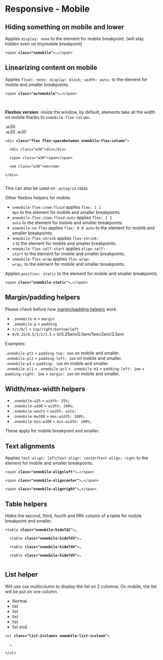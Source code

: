 
<Meta title="CSS / Front-End helpers / Responsive / 3. Mobile" />

# Responsive - Mobile

## Hiding something on mobile and lower

<div class="flex flex-spacebetween mb2 onmobile-flex-column">
  <div class="w49 flex-self-vcenter">
	Applies <code>display: none</code> to the element for mobile breakpoint. (will stay hidden even on tinymobile breakpoint)
  </div>
  <div class="w49">
    <pre class=" language-markup prismjs"><code>&lt;span <strong>class="nomobile"</strong>&gt;…&lt;/span&gt;</code></pre>
  </div>
</div>

## Linearizing content on mobile

<div class="flex flex-spacebetween mb2 onmobile-flex-column">
  <div class="w49 flex-self-vcenter">
	Applies <code>float: none; display: block; width: auto;</code> to the element for mobile and smaller breakpoints.
  </div>
  <div class="w49">
    <pre class=" language-markup prismjs"><code>&lt;span <strong>class="automobile"</strong>&gt;…&lt;/span&gt;</code></pre>
  </div>
</div>

<br />

<strong>Flexbox version:</strong> resize the window, by default, elements take all the width on mobile thanks to <code>onmobile-flex-column</code>.

<div class="flex flex-spacebetween mb2 onmobile-flex-column">
  <div class="w49 flex-self-vcenter">
    <div class="flex flex-spacebetween onmobile-flex-column bordered-container color-global-light">
      <div class="bg-pm-blue-light p1 w30">.w30</div>
      <span class="bg-pm-blue p1 w30">.w30</span>
      <em class="bg-pm-blue-dark p1 w30">.w30</em>
    </div>
  </div>
  <div class="w49 flex-self-vcenter">
    <pre class=" language-markup prismjs"><code>&lt;div <strong>class="flex flex-spacebetween onmobile-flex-column"</strong>&gt;<br />
  &lt;div class="w30"&gt;div&lt;/div&gt;<br />
  &lt;span class="w30"&gt;span&lt;/span&gt;<br />
  &lt;em class="w30"&gt;em&lt;/em&gt;<br />
&lt;/div&gt;<br />
</code></pre>
  </div>
</div>

This can also be used on <code>.autogrid</code> class.

Other flexbox helpers for mobile:

- <code>onmobile-flex-item-fluid</code> applies <code>flex: 1 1 0px</code> to the element for mobile and smaller breakpoints.
- <code>onmobile-flex-item-fluid-auto</code> applies <code>flex: 1 1 auto</code> to the element for mobile and smaller breakpoints.
- <code>onmobile-no-flex</code> applies <code>flex: 0 0 auto</code> to the element for mobile and smaller breakpoints.
- <code>onmobile-flex-shrink</code> applies <code>flex-shrink: 1</code> to the element for mobile and smaller breakpoints.
- <code>onmobile-flex-self-start</code> applies <code>align-self: start</code> to the element for mobile and smaller breakpoints.
- <code>onmobile-flex-wrap</code> applies <code>flex-wrap: wrap;</code> to the element for mobile and smaller breakpoints.

<div class="flex flex-spacebetween mb2 onmobile-flex-column">
  <div class="w49 flex-self-vcenter">
	Applies <code>position: static</code> to the element for mobile and smaller breakpoints.
  </div>
  <div class="w49">
    <pre class=" language-markup prismjs"><code>&lt;span <strong>class="onmobile-static"</strong>&gt;…&lt;/span&gt;</code></pre>
  </div>
</div>


## Margin/padding helpers

Please check before how <a href="?path=/docs/front-end-helpers-margin-padding--page">margin/padding helpers</a> work.

- <code>.onmobile-m</code> = <code>margin</code>
- <code>.onmobile-p</code> = <code>padding</code>
- <code>t/r/b/l</code> = <code>top/right/bottom/left</code>
- <code>0/0.25/0.5/1/2/3.5</code> = 0/0.25em/0.5em/1em/2em/3.5em

Examples:

<div class="flex flex-spacebetween mb1 onmobile-flex-column">
  <div class="w49 onmobile-mb1 bordered-container">
    <div class="onmobile-pt2 bg-pm-blue-light ">
      <code>.onmobile-pt2</code> = <code>padding-top: 2em</code> <span class="color-white">on mobile and smaller</span>.
    </div>
  </div>
  <div class="w49 onmobile-mb1 bordered-container">
    <div class="onmobile-pl2 bg-pm-blue-light">
      <code>.onmobile-pl2</code> = <code>padding-left: 2em</code> <span class="color-white">on mobile and smaller</span>.
    </div>
  </div>
</div>
<div class="flex flex-spacebetween mb2 onmobile-flex-column">
  <div class="w49 onmobile-mb1 bordered-container">
    <div class="onmobile-p1 bg-pm-blue-light">
      <code>.onmobile-p1</code> = <code>padding: 1em</code> <span class="color-white">on mobile and smaller</span>.
    </div>
  </div>
  <div class="w49 onmobile-mb1 bordered-container">
    <div class="onmobile-pl1 onmobile-pr1 onmobile-m1 bg-pm-blue-light">
      <code>.onmobile-pl1</code> + <code>.onmobile-pr1</code> + <code>.onmobile-m1</code>  = <code>padding-left: 1em</code> + <code>padding-right: 1em</code> + <code>margin: 1em</code> <span class="color-white">on mobile and smaller</span>.
    </div>
  </div>
</div>

## Width/max-width helpers

<div><ul class="list-2columns onmobile-list-1column">
  <li><code>.onmobile-w25</code> = <code>width: 25%;</code></li>
  <li><code>.onmobile-w100</code> = <code>width: 100%;</code></li>
  <li><code>.onmobile-wauto</code> = <code>width: auto;</code></li>
  <li><code>.onmobile-mw100</code> = <code>max-width: 100%;</code></li>
  <li><code>.onmobile-min-w100</code> = <code>min-width: 100%;</code></li>
</ul></div>

These apply for mobile breakpoint and smaller.

## Text alignments

<div class="flex flex-spacebetween mb2 onmobile-flex-column">
  <div class="w49 flex-self-vcenter">
	Applies <code>text-align: left</code>/<code>text-align: center</code>/<code>text-align: right</code> to the element for mobile and smaller breakpoints.
  </div>
  <div class="w49">
	<pre class=" language-markup prismjs"><code>&lt;span <strong>class="onmobile-alignleft"</strong>&gt;…&lt;/span&gt;<br />
&lt;span <strong>class="onmobile-aligncenter"</strong>&gt;…&lt;/span&gt;<br />
&lt;span <strong>class="onmobile-alignright"</strong>&gt;…&lt;/span&gt;</code></pre>
  </div>
</div>


## Table helpers

<div class="flex flex-spacebetween mb2 onmobile-flex-column">
  <div class="w49 flex-self-vcenter">
	Hides the second, third, fourth and fifth column of a table for mobile breakpoint and smaller.
  </div>
  <div class="w49">
	<pre class=" language-markup prismjs"><code>&lt;table <strong>class="onmobile-hideTd2"</strong>&gt;…<br />
  &lt;table <strong>class="onmobile-hideTd3"</strong>&gt;…<br />
  &lt;table <strong>class="onmobile-hideTd4"</strong>&gt;…<br />
  &lt;table <strong>class="onmobile-hideTd5"</strong>&gt;…<br />
</code></pre>
  </div>
</div>

## List helper

<div class="flex flex-spacebetween mb2 onmobile-flex-column">
  <div class="w49 flex-self-vcenter">
    Will use css multicolumn to display the list on 2 columns. On mobile, the list will be put on one column.
	<ul class="list-2columns onmobile-list-1column">
		<li>Normal</li>
		<li>list</li>
		<li>list</li>
		<li>list</li>
		<li>list</li>
		<li>list end</li>
	</ul>
  </div>
  <div class="w49">
    <pre class=" language-markup prismjs"><code>&lt;ul <strong>class="list-2columns onmobile-list-1column"</strong>&gt;<br />
  …<br />
&lt;/ul&gt;
</code></pre>
  </div>
</div>